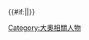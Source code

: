 {{Navbox
|state = {{{state|autocollapse}}}
|name = 御簾中
|title = [[御三家]]與[[御三卿]]的[[御簾中]]
| style  = width:650px; background:#0DBF8C
 |  group1 = [[御三家]]
 |  list1 = 
 {{Navbox|child
  |evenodd = swap
 |  group1 = [[尾張德川家]]
 |  list1 = 
 {{Navbox|child
  |evenodd = swap
  | group1 = [[德川義直|敬公]]
  | list1  = [[高原院]] - [[貞正院]]
  | group2 = [[德川光友|正公]]
  | list2  = [[靈仙院]]
  | group3 = [[德川綱誠|誠公]]
  | list3  = [[瑩珠院]]
  | group4 = [[德川吉通|立公]]
  | list4  = [[瑞祥院]]
  | group5 = [[德川繼友|曜公]]
  | list5  = [[光雲院]]
  | group6 = [[德川宗勝|戴公]]
  | list6  = [[寶蓮院]]
  | group7 = [[德川宗睦|明公]]
  | list7  = [[轉陵院]]
  | group8 = [[德川齊朝|順公]]
  | list8  = [[清湛院]]
  | group9 = [[德川齊溫|僖公]]
  | list9  = [[俊恭院]] - [[琮樹院]]
  | group10= [[德川齊莊|懿公]]
  | list10 = [[貞慎院]]
  | group11= [[德川慶臧|欽公]]
  | list11 = [[利姬]]<sup>#</sup>
  | group12= [[德川慶勝|文公]]
  | list12 = [[貞德院]]
  | group13= [[德川茂德|顯樹院]]
  | list13 = [[政姬]]
 }}
 |  group2 = [[紀州德川家]]
 |  list2 = 
 {{Navbox|child
  |evenodd = swap
  | group1 = [[德川賴宣|南龍院]]
  | list1  = [[瑤林院]]
  | group2 = [[德川光貞|清溪院]]
  | list2  = [[安宮照子女王|天真院]]
  | group3 = [[德川綱教|高林院]]
  | list3  = [[德川鶴姬|明信院]]
  | group4 = [[德川吉宗|有德院]]
  | list4  = [[理子女王|寬德院]]
  | group5 = [[德川宗將|菩提心院]]
  | list5  = [[淨眼院]] - [[明脫院]]
  | group6 = [[德川重倫|觀自在院]]
  | list6  = [[靈照院]]<sup>#</sup>
  | group7 = [[德川治貞|香嚴院]]
  | list7  = [[寬耀院]]
  | group8 = [[德川治寶|舜恭院]]
  | list8  = [[貞恭院]]
  | group9 = [[德川齊順|顯龍院]]
  | list9  = [[鶴樹院]]
  | group10= [[德川齊彊|憲章院]]
  | list10 = [[觀如院]]
  | group11= [[德川家茂|昭德院]]
  | list11 = [[和宮親子內親王|靜寬院]]
  | group12= [[德川茂承|慈承院]]
  | list12 = [[倫宮則子女王]]
 }}
 |  group3 = [[水戶德川家]]
 |  list3 = 
 {{Navbox|child
  |evenodd = swap
  | group1 = [[德川光圀|義公]]
  | list1  = [[法光院]]
  | group2 = [[德川綱條|肅公]]
  | list2  = [[本清院]]
  | group3 = [[德川宗堯|成公]]
  | list3  = [[泰俊院]]
  | group4 = [[德川宗翰|良公]]
  | list4  = [[浚祥院]]
  | group5 = [[德川治保|文公]]
  | list5  = [[修成院]]
  | group6 = [[德川治紀|武公]]
  | list6  = [[恭岳院]]
  | group7 = [[德川齊脩|哀公]]
  | list7  = [[峯壽院]]
  | group8 = [[德川齊昭|烈公]]
  | list8  = [[吉子女王|貞芳院]]
  | group9 = [[德川慶篤|順公]]
  | list9  = [[線教院]] - [[經慈院]]
  | group10= [[德川昭武|節公]]
  | list10 = [[中院盛子]]
  }}
 }}
 |  group2 = [[御三卿]]
 |  list2 = 
 {{Navbox|child
  |evenodd = swap
 |  group1 = [[田安德川家]]
 |  list1 = 
 {{Navbox|child
  |evenodd = swap
  | group1 = [[德川宗武|悠然院]]
  | list1  = [[寶蓮院]]
  | group2 = [[德川齊匡|惇宗院]]
  | list2  = [[裕宮貞子女王|無量院]]
  | group3 = [[德川齊莊|大覺院]]
  | list3  = [[貞慎院]]
  | group4 = [[德川慶賴|有宗院]]
  | list4  = [[貞明院]]<sup>#</sup> - [[睦宮佳子女王]]
  | group5 = [[德川家達]]
  | list5  = [[德川泰子]]
}}
 |  group2 = [[一橋德川家]]
 |  list2 = 
 {{Navbox|child
  |evenodd = swap
  | group1 = [[德川宗尹|覺了院]]
  | list1  = [[深達院]]
  | group2 = [[德川治濟|最樹院]]
  | list2  = [[壽賀宮在子女王|桂芳院]]
  | group3 = [[德川齊敦|嚴恭院]]
  | list3  = [[靖安院]]
  | group4 = [[德川齊禮|憲德院]]
  | list4  = [[觀光院]]
  | group5 = [[德川齊位|崇雲院]]
  | list5  = [[誠順院]]
  | group6 = [[德川慶壽|承休院]]
  | list6  = [[直子女王|德信院]]
  | group7 = [[德川慶喜]]
  | list7  = [[一條美賀子|貞肅院]]
  | group8 = [[德川茂德|顯樹院]]
  | list8  = [[陽清院]]
}}
 |  group3 = [[清水德川家]]
 |  list3 = 
 {{Navbox|child
  |evenodd = swap
  | group1 = [[德川重好|峻德院]]
  | list1  = [[深達院]] - [[田鶴宮貞子女王|貞章院]]
  | group2 = [[德川齊順|顯龍院]]
  | list2  = [[鶴樹院]]
  | group3 = [[德川齊明|寬量院]]
  | list3  = [[教宮英子女王|恭真院]]
  | group4 = [[德川齊彊|憲章院]]
  | list4  = [[觀如院]]
  | group5 = [[德川昭武|節公]]
  | list5  = [[中院盛子]]
 }}
}}
|below = 注：<sup>#</sup>者为离婚或未成婚。
|}}<includeonly>{{#if:{{{1|}}}||}}</includeonly><noinclude>
[[Category:大奧相關人物]]
</noinclude>